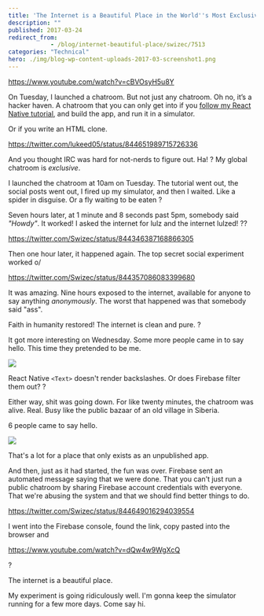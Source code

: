 ```yaml
---
title: 'The Internet is a Beautiful Place in the World''s Most Exclusive Chatroom'
description: ""
published: 2017-03-24
redirect_from: 
            - /blog/internet-beautiful-place/swizec/7513
categories: "Technical"
hero: ./img/blog-wp-content-uploads-2017-03-screenshot1.png
---
```

https://www.youtube.com/watch?v=cBVOsyH5u8Y

On Tuesday, I launched a chatroom. But not just any chatroom. Oh no, it’s a hacker haven. A chatroom that you can only get into if you [follow my React Native tutorial](http://school.shoutem.com/lectures/chat-app-firebase-redux-react-native/), and build the app, and run it in a simulator.

Or if you write an HTML clone.

https://twitter.com/lukeed05/status/844651989715726336

And you thought IRC was hard for not-nerds to figure out. Ha! ? My global chatroom is _exclusive_.

I launched the chatroom at 10am on Tuesday. The tutorial went out, the social posts went out, I fired up my simulator, and then I waited. Like a spider in disguise. Or a fly waiting to be eaten ?

Seven hours later, at 1 minute and 8 seconds past 5pm, somebody said _&quot;Howdy&quot;_. It worked! I asked the internet for lulz and the internet lulzed! ??

https://twitter.com/Swizec/status/844346387168866305

Then one hour later, it happened again. The top secret social experiment worked o/

https://twitter.com/Swizec/status/844357086083399680

It was amazing. Nine hours exposed to the internet, available for anyone to say anything _anonymously_. The worst that happened was that somebody said &quot;ass&quot;.

Faith in humanity restored! The internet is clean and pure. ?

It got more interesting on Wednesday. Some more people came in to say hello. This time they pretended to be me.

![](./img/blog-wp-content-uploads-2017-03-screenshot1.png)

React Native `<Text>` doesn&#x27;t render backslashes. Or does Firebase filter them out? ?

Either way, shit was going down. For like twenty minutes, the chatroom was alive. Real. Busy like the public bazaar of an old village in Siberia.

6 people came to say hello.

![](./img/blog-wp-content-uploads-2017-03-users-screenshot.png)

That&#x27;s a lot for a place that only exists as an unpublished app.

And then, just as it had started, the fun was over. Firebase sent an automated message saying that we were done. That you can&#x27;t just run a public chatroom by sharing Firebase account credentials with everyone. That we&#x27;re abusing the system and that we should find better things to do.

https://twitter.com/Swizec/status/844649016294039554

I went into the Firebase console, found the link, copy pasted into the browser and

https://www.youtube.com/watch?v=dQw4w9WgXcQ

?

The internet is a beautiful place.

My experiment is going ridiculously well. I&#x27;m gonna keep the simulator running for a few more days. Come say hi.

